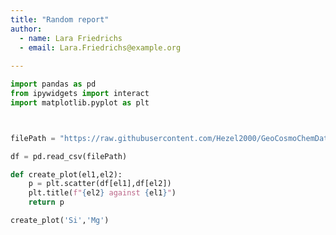 ```yaml
---
title: "Random report"
author: 
  - name: Lara Friedrichs
  - email: Lara.Friedrichs@example.org
    
---
```


<!-- 

# Instructions for the exercise

1. Move the file to the top level of your repository / not necessary
2. Update the file _quarto.yml in your repository to include the report in your webpage 
3. Load a dataset from https://github.com/Hezel2000/GeoCosmoChemDataAndTools/tree/main/csv
4. Update the YAML header of this file
5. Create a file `requirements.txt`on the top level of the repo
5. Update the CI/CD pipeline as instructed below
6. Create a short report, including plots created from the dataset (they can be interactive if you want -- the result is a webpage)
  a. Don't forget to update the `requirements.txt`with the libraries you call.  
  b. You are welcome to write and test any Python code elsewhere before including it in the report. 
  c. You might find the following pages useful for reference: 
      Figures: https://quarto.org/docs/authoring/figures.html
      Tables: https://quarto.org/docs/authoring/tables.html

The remainder of the document is a small example of how it might look like and provides some help to get started. Don't forget to compare the unrendered and the rendered version! 

By the way, to include Python code, write `python` instead of `r` in the curly brackets at the top of a code chunk. 

# Updating the CI/CD pipline

Add between lines 15 and 16: 

      - name: Install Python and Dependencies
        uses: actions/setup-python@v4
        with:
          python-version: '3.10'
          cache: 'pip'
      - run: pip install -r requirements.txt 

Make sure identations are correct! 

--> 

```python

import pandas as pd
from ipywidgets import interact
import matplotlib.pyplot as plt



filePath = "https://raw.githubusercontent.com/Hezel2000/GeoCosmoChemDataAndTools/refs/heads/main/csv/Banda%20Arc.csv"

df = pd.read_csv(filePath)

def create_plot(el1,el2):
    p = plt.scatter(df[el1],df[el2])
    plt.title(f"{el2} against {el1}")
    return p

create_plot('Si','Mg')

```
